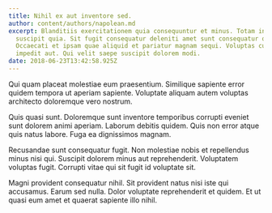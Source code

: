 ```yaml
---
title: Nihil ex aut inventore sed.
author: content/authors/napolean.md
excerpt: Blanditiis exercitationem quia consequuntur et minus. Totam in sint
  suscipit quia. Sit fugit consequatur deleniti amet sunt consequatur qui.
  Occaecati et ipsam quae aliquid et pariatur magnam sequi. Voluptas culpa
  impedit aut. Qui velit saepe suscipit dolorem modi.
date: 2018-06-23T13:42:58.925Z
---
```

Qui quam placeat molestiae eum praesentium. Similique sapiente error quidem tempora ut aperiam sapiente. Voluptate aliquam autem voluptas architecto doloremque vero nostrum.
 Quis quasi sunt. Doloremque sunt inventore temporibus corrupti eveniet sunt dolorem animi aperiam. Laborum debitis quidem. Quis non error atque quis natus labore. Fuga ea dignissimos magnam.
 Recusandae sunt consequatur fugit. Non molestiae nobis et repellendus minus nisi qui. Suscipit dolorem minus aut reprehenderit. Voluptatem voluptas fugit. Corrupti vitae qui sit fugit id voluptate sit.
 Magni provident consequatur nihil. Sit provident natus nisi iste qui accusamus. Earum sed nulla. Dolor voluptate reprehenderit et quidem. Et ut quasi eum amet et quaerat sapiente illo nihil.